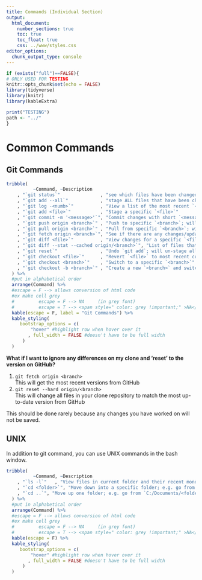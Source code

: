 ```yaml
---
title: Commands (Individual Section) 
output: 
  html_document:
    number_sections: true  
    toc: true 
    toc_float: true
    css: ../www/styles.css
editor_options: 
  chunk_output_type: console
---
```


```r
if (exists("full")==FALSE){
# ONLY USED FOR TESTING
knitr::opts_chunk$set(echo = FALSE)
library(tidyverse)
library(knitr)
library(kableExtra)

print("TESTING")
path <- "../"
}
```

# Common Commands

## Git Commands 

```r
tribble(
          ~Command, ~Description
    , "`git status`"               , "see which files have been changed/added/deleted on working branch"
    , "`git add --all`"            , "stage ALL files that have been changed/added/deleted"
    , "`git log -<numb>`"          , "View a list of the most recent `<numb>` commits; e.g. `git log -2` will show 2 commits"
    , "`git add <file>`"           , "Stage a specific `<file>`"
    , "`git commit -m '<message>'`", "Commit changes with short `<message>`"
    , "`git push origin <branch>`" , "Push to specific `<branch>`; will generally be `main` or `master`"
    , "`git pull origin <branch>`" , "Pull from specific `<branch>`; will generally be `main` or `master`"
    , "`git fetch origin <branch>`", "See if there are any changes/updates from a specific `<branch>`; could do this prior to `git pull`"
    , "`git diff <file>`"          , "View changes for a specific `<file>`; if you just use `git diff` all changes for all files will be shown. If you have a lot of changes it will end with an `(END)` on the screen, to quit this screen press the `Q` key"
    , "`git diff --stat --cached origin/<branch>`", "List of files that have been commited (list of files that will be included in next `git push`)"
    , "`git reset`"                , "Undo `git add`; will un-stage all files; can also use `git reset <file>` to unstage specific file"
    , "`git checkout <file>`"      , "Revert `<file>` to most recent commit on local repo"
    , "`git checkout <branch>`"    , "Switch to a specific `<branch>`"
    , "`git checkout -b <branch>`" , "Create a new `<branch>` and switch to that `<branch>`"
  ) %>%
  #put in alphabetical order 
  arrange(Command) %>% 
  #escape = F --> allows conversion of html code
  #ex make cell grey
  #         escape = F --> NA     (in grey font)
  #         escape = T --> <span style=" color: grey !important;" >NA</span>
  kable(escape = F, label = "Git Commands") %>%
  kable_styling(
     bootstrap_options = c(
         "hover" #highlight row when hover over it 
        , full_width = FALSE #doesn't have to be full width 
      )
  )
```

**What if I want to ignore any differences on my clone and 'reset' to the version on GitHub?** 

1. `git fetch origin <branch>`  
This will get the most recent versions from GitHub  
1. `git reset --hard origin/<branch>`  
This will change all files in your clone repository to match the most up-to-date version from GitHub  

This should be done rarely because any changes you have worked on will not be saved.  


## UNIX  

In addition to git command, you can use UNIX commands in the bash window.  

```r
tribble(
          ~Command, ~Description
    , "`ls -l`"   , "View files in current folder and their recent mondification"
    , "`cd <folder>`", "Move down into a specific folder; e.g. go from `C:/Documents` to `C:/Documents/<folder>`" 
    , "`cd ..`", "Move up one folder; e.g. go from `C:/Documents/<folder>` to `C:/Documents`"
  ) %>%
  #put in alphabetical order 
  arrange(Command) %>%
  #escape = F --> allows conversion of html code
  #ex make cell grey
  #         escape = F --> NA     (in grey font)
  #         escape = T --> <span style=" color: grey !important;" >NA</span>
  kable(escape = F) %>%
  kable_styling(
     bootstrap_options = c(
         "hover" #highlight row when hover over it 
        , full_width = FALSE #doesn't have to be full width 
      )
  )
```



